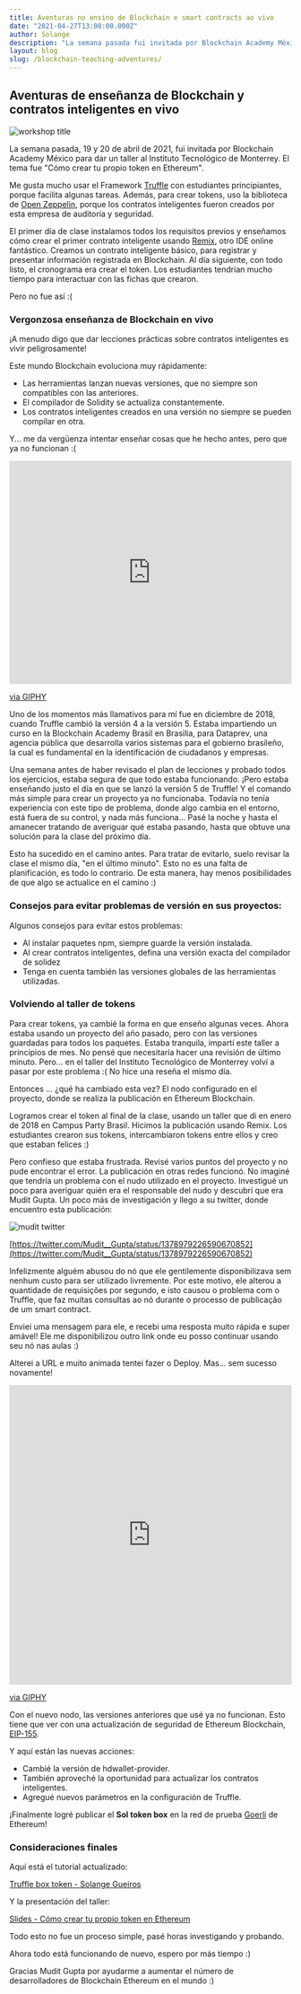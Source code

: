 ```yaml
---
title: Aventuras no ensino de Blockchain e smart contracts ao vivo
date: "2021-04-27T13:00:00.000Z"
author: Solange
description: "La semana pasada fui invitada por Blockchain Academy México a dar un taller en el Instituto Tecnológico de Monterrey. Fue para enseñar a los contratistas inteligentes, con el título Cómo crear su propio token en Ethereum Blockchain."
layout: blog
slug: /blockchain-teaching-adventures/
---
```


## Aventuras de enseñanza de Blockchain y contratos inteligentes en vivo

![workshop title](./images/blockchain-adventures-01.png)

La semana pasada, 19 y 20 de abril de 2021, fui invitada por Blockchain Academy México para dar un taller al Instituto Tecnológico de Monterrey.
El tema fue "Cómo crear tu propio token en Ethereum".

Me gusta mucho usar el Framework [Truffle](https://www.trufflesuite.com/truffle) con estudiantes principiantes, porque facilita algunas tareas.
Además, para crear tokens, uso la biblioteca de [Open Zeppelin](https://openzeppelin.com/contracts/), 
porque los contratos inteligentes fueron creados por esta empresa de auditoría y seguridad.

El primer día de clase instalamos todos los requisitos previos y enseñamos cómo crear el primer contrato inteligente usando [Remix](https://remix.ethereum.org/), otro IDE online fantástico.
Creamos un contrato inteligente básico, para registrar y presentar información registrada en Blockchain.
Al día siguiente, con todo listo, el cronograma era crear el token.
Los estudiantes tendrían mucho tiempo para interactuar con las fichas que crearon.

Pero no fue así :(

### Vergonzosa enseñanza de Blockchain en vivo

¡A menudo digo que dar lecciones prácticas sobre contratos inteligentes es vivir peligrosamente!

Este mundo Blockchain evoluciona muy rápidamente:

- Las herramientas lanzan nuevas versiones, que no siempre son compatibles con las anteriores.
- El compilador de Solidity se actualiza constantemente.
- Los contratos inteligentes creados en una versión no siempre se pueden compilar en otra.

Y... me da vergüenza intentar enseñar cosas que he hecho antes, pero que ya no funcionan :(

<div style="width:100%;height:0;padding-bottom:79%;position:relative;"><iframe src="https://giphy.com/embed/eP1fobjusSbu" width="100%" height="100%" style="position:absolute" frameBorder="0" class="giphy-embed" allowFullScreen></iframe></div><p><a href="https://giphy.com/gifs/shame-for-box-of-eP1fobjusSbu">via GIPHY</a></p>

Uno de los momentos más llamativos para mí fue en diciembre de 2018, cuando Truffle cambió la versión 4 a la versión 5.
Estaba impartiendo un curso en la Blockchain Academy Brasil en Brasilia, para Dataprev, una agencia pública que desarrolla varios sistemas para el gobierno brasileño, la cual es fundamental en la identificación de ciudadanos y empresas.

Una semana antes de haber revisado el plan de lecciones y probado todos los ejercicios, estaba segura de que todo estaba funcionando.
¡Pero estaba enseñando justo el día en que se lanzó la versión 5 de Truffle!
Y el comando más simple para crear un proyecto ya no funcionaba.
Todavía no tenía experiencia con este tipo de problema, donde algo cambia en el entorno, está fuera de su control, y nada más funciona...
Pasé la noche y hasta el amanecer tratando de averiguar qué estaba pasando, hasta que obtuve una solución para la clase del próximo día.

Esto ha sucedido en el camino antes.
Para tratar de evitarlo, suelo revisar la clase el mismo día, "en el último minuto".
Esto no es una falta de planificación, es todo lo contrario.
De esta manera, hay menos posibilidades de que algo se actualice en el camino :)

### Consejos para evitar problemas de versión en sus proyectos:

Algunos consejos para evitar estos problemas:

- Al instalar paquetes npm, siempre guarde la versión instalada.
- Al crear contratos inteligentes, defina una versión exacta del compilador de solidez
- Tenga en cuenta también las versiones globales de las herramientas utilizadas.

### Volviendo al taller de tokens

Para crear tokens, ya cambié la forma en que enseño algunas veces.
Ahora estaba usando un proyecto del año pasado, pero con las versiones guardadas para todos los paquetes.
Estaba tranquila, impartí este taller a principios de mes.
No pensé que necesitaría hacer una revisión de último minuto.
Pero… en el taller del Instituto Tecnológico de Monterrey volví a pasar por este problema :(
No hice una reseña el mismo día.

Entonces ... ¿qué ha cambiado esta vez?
El nodo configurado en el proyecto, donde se realiza la publicación en Ethereum Blockchain.

Logramos crear el token al final de la clase, usando un taller que di en enero de 2018 en Campus Party Brasil.
Hicimos la publicación usando Remix.
Los estudiantes crearon sus tokens, intercambiaron tokens entre ellos y creo que estaban felices :)

Pero confieso que estaba frustrada.
Revisé varios puntos del proyecto y no pude encontrar el error.
La publicación en otras redes funcionó.
No imaginé que tendría un problema con el nudo utilizado en el proyecto.
Investigué un poco para averiguar quién era el responsable del nudo y descubrí que era Mudit Gupta.
Un poco más de investigación y llego a su twitter, donde encuentro esta publicación:

![mudit twitter](./images/blockchain-adventures-02.png)

[https://twitter.com/Mudit__Gupta/status/1378979226590670852](https://twitter.com/Mudit__Gupta/status/1378979226590670852)

Infelizmente alguém abusou do nó que ele gentilemente disponibilizava sem nenhum custo para ser utilizado livremente.
Por este motivo, ele alterou a quantidade de requisições por segundo, e isto causou o problema com o Truffle, 
que faz muitas consultas ao nó durante o processo de publicação de um smart contract.

Enviei uma mensagem para ele, e recebi uma resposta muito rápida e super amável! 
Ele me disponibilizou outro link onde eu posso continuar usando seu nó nas aulas :)

Alterei a URL e muito animada tentei fazer o Deploy.
Mas... sem sucesso novamente!

<div style="width:100%;height:0;padding-bottom:106%;position:relative;"><iframe src="https://giphy.com/embed/10ECejNtM1GyRy" width="100%" height="100%" style="position:absolute" frameBorder="0" class="giphy-embed" allowFullScreen></iframe></div><p><a href="https://giphy.com/gifs/dog-angry-doge-10ECejNtM1GyRy">via GIPHY</a></p>

Con el nuevo nodo, las versiones anteriores que usé ya no funcionan.
Esto tiene que ver con una actualización de seguridad de Ethereum Blockchain, [EIP-155](https://eips.ethereum.org/EIPS/eip-155).

Y aquí están las nuevas acciones:

- Cambié la versión de hdwallet-provider.
- También aproveché la oportunidad para actualizar los contratos inteligentes.
- Agregué nuevos parámetros en la configuración de Truffle.

¡Finalmente logré publicar el **Sol token box** en la red de prueba [Goerli](https://goerli.net/) de Ethereum!

### Consideraciones finales

Aquí está el tutorial actualizado:

[Truffle box token - Solange Gueiros](https://ethereum.solange.dev/#/es/truffle/box-token)

Y la presentación del taller:

[Slides - Cómo crear tu propio token en Ethereum](https://docs.google.com/presentation/d/e/2PACX-1vRaqIvcCV5BuF3qB8JfC5EEUgkYApmZVii7urnxTchF2KPJVQvQetFVhPIQJgrMrTCrPXM2hKVBVNaj/pub?start=false&loop=false&delayms=3000) 

Todo esto no fue un proceso simple, pasé horas investigando y probando.

Ahora todo está funcionando de nuevo, espero por más tiempo :)

Gracias Mudit Gupta por ayudarme a aumentar el número de desarrolladores de Blockchain Ethereum en el mundo :)
